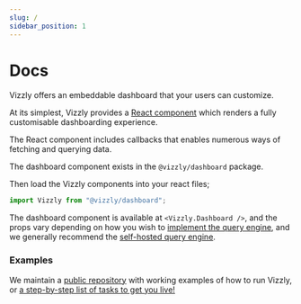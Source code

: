 ```yaml
---
slug: /
sidebar_position: 1
---
```


# Docs

Vizzly offers an embeddable dashboard that your users can customize.

At its simplest, Vizzly provides a [React component](/react-component) which renders a fully customisable dashboarding experience.

The React component includes callbacks that enables numerous ways of fetching and querying data.

The dashboard component exists in the `@vizzly/dashboard` package.

<Install />

Then load the Vizzly components into your react files;

```ts
import Vizzly from "@vizzly/dashboard";
```

The dashboard component is available at `<Vizzly.Dashboard />`, and the props vary depending on how you wish to [implement the query engine](/category/query-engines), and we generally recommend the [self-hosted query engine](/query-engines/self-hosted-query-engine).

### Examples
We maintain a [public repository](https://github.com/vizzly-co/library-examples) with working examples of how to run Vizzly, or [a step-by-step list of tasks to get you live!](/implement-vizzly)